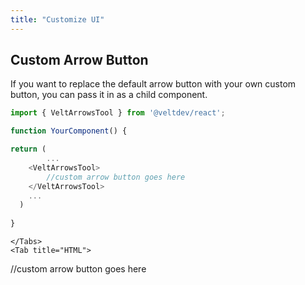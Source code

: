 ```yaml
---
title: "Customize UI"
---
```


## Custom Arrow Button

If you want to replace the default arrow button with your own custom button, you can pass it in as a child component.

<Tabs>
    <Tab title="React">

```js React
import { VeltArrowsTool } from '@veltdev/react';

function YourComponent() {

return (
        ...
    <VeltArrowsTool>
        //custom arrow button goes here
    </VeltArrowsTool>
    ...
  )
  
}
```


    </Tabs>
    <Tab title="HTML">
<velt-arrows-tool>
//custom arrow button goes here
</velt-arrows-tool>
    </Tab>
</Tabs>